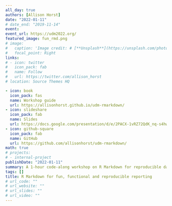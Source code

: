 ```yaml
---
all_day: true
authors: [Allison Horst]
date: "2022-01-11"
# date_end: "2019-11-14"
event: 
event_url: https://udm2022.org/
featured_image: fun_rmd.png
# image: 
#   caption: 'Image credit: # [**Unsplash**](https://unsplash.com/photos/bzdhc5b3Bxs)'
#   focal_point: Right
links:
# - icon: twitter
#   icon_pack: fab
#   name: Follow
#   url: https://twitter.com/allison_horst
# location: Source Themes HQ

- icon: book
  icon_pack: fas
  name: Workshop guide
  url: https://allisonhorst.github.io/udm-rmarkdown/
- icon: slideshare
  icon_pack: fab
  name: Slides
  url: https://docs.google.com/presentation/d/e/2PACX-1vRZ72QdK_nq-s4hwjLYCgUmDVWMxdAx_WwD6Equ9SgCmjvhmuiw6M4XbqzCqmqKVRIeaUrO1BGGU-q6/pub?start=false&loop=false&delayms=3000
- icon: github-square
  icon_pack: fab
  name: GitHub
  url: https://github.com/allisonhorst/udm-rmarkdown/
math: true
# projects:
# - internal-project
publishDate: "2022-01-11"
summary: A 1-hour code-along workshop on R Markdown for reproducible data science and reporting for the 2022 Urban Drainage Modeling Conference, hosted by SCCWRP
tags: []
title: R Markdown for fun, functional and reproducible reporting
# url_code: ""
# url_website: ""
# url_slides: ""
# url_video: ""
---
```

